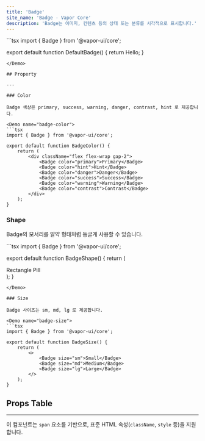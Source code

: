 ```yaml
---
title: 'Badge'
site_name: 'Badge - Vapor Core'
description: 'Badge는 이미지, 컨텐츠 등의 상태 또는 분류를 시각적으로 표시합니다.'
---
```


<Demo name="default-badge">
```tsx
import { Badge } from '@vapor-ui/core';

export default function DefaultBadge() {
    return <Badge>Hello</Badge>;
}
```
</Demo>

## Property

---

### Color

Badge 색상은 primary, success, warning, danger, contrast, hint 로 제공합니다.

<Demo name="badge-color">
```tsx
import { Badge } from '@vapor-ui/core';

export default function BadgeColor() {
    return (
        <div className="flex flex-wrap gap-2">
            <Badge color="primary">Primary</Badge>
            <Badge color="hint">Hint</Badge>
            <Badge color="danger">Danger</Badge>
            <Badge color="success">Success</Badge>
            <Badge color="warning">Warning</Badge>
            <Badge color="contrast">Contrast</Badge>
        </div>
    );
}
```
</Demo>

### Shape

Badge의 모서리를 알약 형태처럼 둥글게 사용할 수 있습니다.

<Demo name="badge-shape">
```tsx
import { Badge } from '@vapor-ui/core';

export default function BadgeShape() {
    return (
        <div className="flex flex-wrap gap-2">
            <Badge shape="square">Rectangle</Badge>
            <Badge shape="pill">Pill</Badge>
        </div>
    );
}
```
</Demo>

### Size

Badge 사이즈는 sm, md, lg 로 제공합니다.

<Demo name="badge-size">
```tsx
import { Badge } from '@vapor-ui/core';

export default function BadgeSize() {
    return (
        <>
            <Badge size="sm">Small</Badge>
            <Badge size="md">Medium</Badge>
            <Badge size="lg">Large</Badge>
        </>
    );
}
```
</Demo>

## Props Table

---

이 컴포넌트는 `span` 요소를 기반으로, 표준 HTML 속성(`className`, `style` 등)을 지원합니다.

<ComponentPropsTable file="badge" section="props" />
